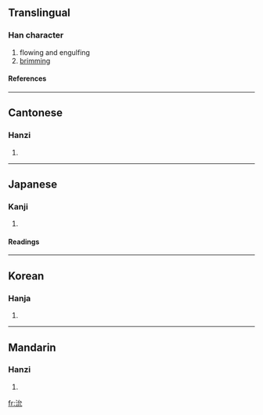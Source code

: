 ==Translingual==
===Han character===
{{Han char|rn=85|rad=水|as=04|sn=7|four=3311<sub>1</sub>|canj=水戈竹山 (EIHU)}}
# flowing and engulfing
# [[brimming]]
====References====
{{Han ref|kx=0610.040|dkj=17188|dj=1002.140|hdz=31576.030|uh=6C87|ud=27783|bh=CB56|bd=52054}}

----
==Cantonese==
===Hanzi===
{{yue-hanzi|jyut=|y=wai5, yin2}}
# {{defn|Cantonese}}

----
==Japanese==
===Kanji===
{{ja-kanji|grade=|rs=水04}}
# {{defn|Japanese}} 
====Readings====
{{ja-readings|on=[[えん]] (en), [[い]] (i)|kun=[[ながれる]] (nagareru)}}

----
==Korean==
===Hanja===
{{ko-hanja|hangeul=연|eumhun=|rv=yeon|mr=yŏn|y=yen}}
# {{defn|Korean}}

----
==Mandarin==
===Hanzi===
{{cmn-hanzi|pin=[[shěn]] ([[shen3]]), [[tán]] ([[tan2]]), [[yǎn]] ([[yan3]])|wg=shen<sup>3</sup>, t'an<sup>2</sup>, yen<sup>3</sup>}}
# {{defn|Mandarin}}

[[fr:沇]]